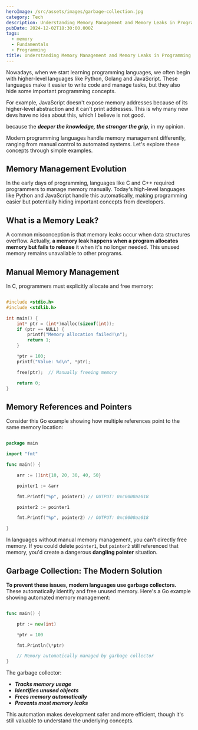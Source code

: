 ```yaml
---
heroImage: /src/assets/images/garbage-collection.jpg
category: Tech
description: Understanding Memory Management and Memory Leaks in Programming
pubDate: 2024-12-02T18:30:00.000Z
tags:
  - memory
  - Fundamentals
  - Programming
title: Understanding Memory Management and Memory Leaks in Programming
---
```


Nowadays, when we start learning programming languages, we often begin with higher-level languages like Python, Golang and JavaScript. These languages make it easier to write code and manage tasks, but they also hide some important programming concepts.

For example, JavaScript doesn't expose memory addresses because of its higher-level abstraction and it can't print addresses. This is why many new devs have no idea about this, which I believe is not good.

because the **_deeper the knowledge, the stronger the grip_**, in my opinion.

Modern programming languages handle memory management differently, ranging from manual control to automated systems. Let's explore these concepts through simple examples.

## Memory Management Evolution

In the early days of programming, languages like C and C++ required programmers to manage memory manually. Today's high-level languages like Python and JavaScript handle this automatically, making programming easier but potentially hiding important concepts from developers.

## What is a Memory Leak?

A common misconception is that memory leaks occur when data structures overflow. Actually, **a memory leak happens when a program allocates memory but fails to release** it when it's no longer needed. This unused memory remains unavailable to other programs.

## Manual Memory Management

In C, programmers must explicitly allocate and free memory:

```c

#include <stdio.h>
#include <stdlib.h>

int main() {
    int* ptr = (int*)malloc(sizeof(int));
    if (ptr == NULL) {
        printf("Memory allocation failed!\n");
        return 1;
    }

    *ptr = 100;
    printf("Value: %d\n", *ptr);

    free(ptr);  // Manually freeing memory

    return 0;
}

```

## Memory References and Pointers

Consider this Go example showing how multiple references point to the same memory location:

```go

package main

import "fmt"

func main() {

    arr := []int{10, 20, 30, 40, 50}

    pointer1 := &arr

    fmt.Printf("%p", pointer1) // OUTPUT: 0xc0000aa018

    pointer2 := pointer1

    fmt.Printf("%p", pointer2) // OUTPUT: 0xc0000aa018

}

```

In languages without manual memory management, you can't directly free memory. If you could delete `pointer1`, but `pointer2` still referenced that memory, you'd create a dangerous **dangling pointer** situation.

## Garbage Collection: The Modern Solution

**To prevent these issues, modern languages use garbage collectors.** These automatically identify and free unused memory. Here's a Go example showing automated memory management:

```go

func main() {

    ptr := new(int)

    *ptr = 100

    fmt.Println(\*ptr)

    // Memory automatically managed by garbage collector
}

```

The garbage collector:

- **_Tracks memory usage_**
- **_Identifies unused objects_**
- **_Frees memory automatically_**
- **_Prevents most memory leaks_**

This automation makes development safer and more efficient, though it's still valuable to understand the underlying concepts.
